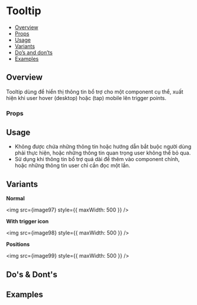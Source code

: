 

<Meta of={Stories} />

# Tooltip

- [Overview](#overview)
- [Props](#props)
- [Usage](#usage)
- [Variants](#variants)
- [Do’s and don’ts](#dos--donts)
- [Examples](#examples)

## Overview

Tooltip dùng để hiển thị thông tin bổ trợ cho một component cụ thể, xuất
hiện khi user hover (desktop) hoặc (tap) mobile lên trigger points.

<Canvas of={Stories.Default} />

### Props

<Controls of={Stories.Default} />

## Usage

- Không được chứa những thông tin hoặc hướng dẫn bắt buộc người dùng phải
  thực hiện, hoặc những thông tin quan trọng user không thể bỏ qua.
- Sử dụng khi thông tin bổ trợ quá dài để thêm vào component chính, hoặc
  những thông tin user chỉ cần đọc một lần.

## Variants

**Normal**

<img src={image97} style={{ maxWidth: 500 }} />

**With trigger icon**

<img src={image98} style={{ maxWidth: 500 }} />

**Positions**

<img src={image99} style={{ maxWidth: 500 }} />

## Do's & Dont's

## Examples

<Canvas of={Stories.Positions} />
<Canvas of={Stories.Delay} />
